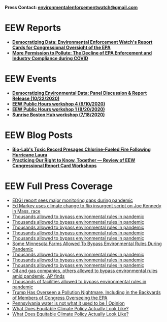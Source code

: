 
<Layout pageTitle="Press" sidebarLinks={AboutSidebarLinks} activeHeaderLink="About">

**Press Contact: environmentalenforcementwatch@gmail.com**

# EEW Reports
* **[Democratizing Data: Environmental Enforcement Watch's Report Cards for Congressional Oversight of the EPA](https://envirodatagov.org/?post_type=publication&p=6167&preview=true)**
* **[More Permission to Pollute: The Decline of EPA Enforcement and Industry Compliance during COVID](https://envirodatagov.org/more-permission-to-pollute-the-decline-of-epa-enforcement-and-industry-compliance-during-covid)** 

# EEW Events
* **[Democratizing Environmental Data: Panel Discussion & Report Release (10/22/2020)](https://youtu.be/9Ot7uFA4ucQ)**
* **[EEW Public Hours workshop 4 (9/10/2020)](https://www.youtube.com/watch?v=dUV3NweSWTs&list=PLtsP3g9LafVv78TIa42xr591-4CfKMYQO&index=21&t=212s)**
* **[EEW Public Hours workshop 1 (8/20/2020)](https://www.youtube.com/watch?v=Gp1aDeXMays&list=PLtsP3g9LafVv78TIa42xr591-4CfKMYQO&index=31)**
* **[Sunrise Boston Hub workshop (7/18/2020)](https://www.youtube.com/watch?v=rCs35rmDo9c&list=PLtsP3g9LafVv78TIa42xr591-4CfKMYQO&index=49&t=1678s)**

# EEW Blog Posts
* **[Bio-Lab's Toxic Record Presages Chlorine-Fueled Fire Following Hurricane Laura](https://envirodatagov.org/bio-labs-toxic-record-presages-chlorine-fueled-fire-following-hurricane-laura)**
* **[Practicing Our Right to Know, Together — Review of EEW Congressional Report Card Workshops](https://envirodatagov.org/practicing-our-right-to-know-together-review-of-eew-congressional-report-card-workshops-to-date)**

# EEW Full Press Coverage

* [EDGI report sees major monitoring gaps during pandemic](https://insideepa.com/daily-feed/edgi-report-sees-major-monitoring-gaps-during-pandemic)
* [Ed Markey uses climate change to flip insurgent script on Joe Kennedy in Mass. race](https://www.washingtonpost.com/politics/2020/08/25/energy-202-ed-markey-uses-climate-change-flip-insurgent-script-joe-kennedy-mass-race)
* [Thousands allowed to bypass environmental rules in pandemic](https://apnews.com/article/3bf753f9036e7d88f4746b1a36c1ddc4)
* [Thousands allowed to bypass environmental rules in pandemic](https://www.washingtonpost.com/climate-environment/thousands-allowed-to-bypass-environmental-rules-in-pandemic/2020/08/24/187c8772-e5c2-11ea-bf44-0d31c85838a5_story.html)
* [Thousands allowed to bypass environmental rules in pandemic](https://www.usnews.com/news/politics/articles/2020-08-24/thousands-allowed-to-bypass-environmental-rules-in-pandemic)
* [Thousands allowed to bypass environmental rules in pandemic](https://www.aljazeera.com/economy/2020/08/24/thousands-of-firms-in-us-bypass-environmental-rules-report)
* [Thousands allowed to bypass environmental rules in pandemic](https://www.atholdailynews.com/Thousands-allowed-to-bypass-environmental-rules-in-pandemic-35891139)
* [Some Minnesota Farms Allowed To Bypass Environmental Rules During Pandemic](https://minnesota.cbslocal.com/2020/08/24/some-minnesota-farms-allowed-to-bypass-environmental-rules-during-pandemic)
* [Thousands allowed to bypass environmental rules in pandemic](https://columbiabasinherald.com/news/2020/aug/23/thousands-allowed-to-bypass-environmental-2)
* [Thousands allowed to bypass environmental rules in pandemic](https://www.startribune.com/thousands-allowed-to-bypass-environmental-rules-in-pandemic/572202332/?refresh=true)
* [Thousands allowed to bypass environmental rules in pandemic](https://www.timesfreepress.com/news/business/aroundregion/story/2020/aug/24/thousands-allowed-bypass-environmental-rules/530655)
* [Oil and gas companies, others allowed to bypass environmental rules amid pandemic, AP finds](https://www.theadvocate.com/baton_rouge/news/environment/article_17d63f90-e6e7-11ea-b192-3b37d164026c.html)
* [Thousands of facilities allowed to bypass environmental rules in pandemic](https://www.wibw.com/2020/08/24/thousands-of-facilities-allowed-to-bypass-environmental-rules-in-pandemic)
* [Trump Has Overseen a Pollution Nightmare, Including in the Backyards of Members of Congress Overseeing the EPA](https://earther.gizmodo.com/trump-has-overseen-a-pollution-nightmare-including-in-1845449686)
* [Pennsylvania water is not what it used to be | Opinion](https://www.pennlive.com/opinion/2020/10/pennsylvania-water-is-not-what-it-used-to-be-opinion.html)
* [What Does Equitable Climate Policy Actually Look Like?](https://truthout.org/articles/what-does-equitable-climate-policy-actually-look-like)
* [What Does Equitable Climate Policy Actually Look Like?](https://www.ecowatch.com/climate-justice-us-policy-2647869650.html?rebelltitem=7#rebelltitem7)

</Layout>
